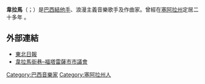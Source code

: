 {{unreferenced|time=2016-09-10T08:31:15+00:00}}
'''韋拉馬'''（{{lang-pt|'''Vilamar Damasceno'''}}；{{bd|1946年||1989年|10月4日}}）是[[巴西|巴西]][[結他手|結他手]]、浪漫主義音樂歌手及作曲家。曾經在[[塞阿拉州|塞阿拉州]]定居二十多年<!--1960同1980年-->。

== 外部連結 ==
* [https://web.archive.org/web/20040925010919/http://diariodonordeste.globo.com/materia.asp?codigo=34894 東北日報]
* [http://www.cmfor.ce.gov.br/bimg02/Leis/1991/LE69521991.tif 韋拉馬街巷–福塔雷薩市市議會]{{dead link|date=2018年5月 |bot=InternetArchiveBot |fix-attempted=yes }}

{{DEFAULTSORT:Vilamar}}
[[Category:巴西音樂家|Category:巴西音樂家]]
[[Category:塞阿拉州人|Category:塞阿拉州人]]
{{Brazil-bio-stub}}